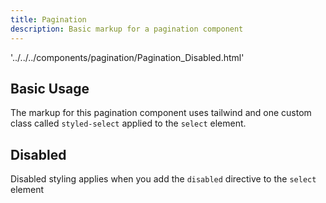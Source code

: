 ```yaml
---
title: Pagination
description: Basic markup for a pagination component
---
```


'../../../components/pagination/Pagination_Disabled.html'

## Basic Usage

The markup for this pagination component uses tailwind and one custom class
called `styled-select` applied to the `select` element.

<ShowComponent filePath="./src/components/pagination/Pagination_1_of_3.html">
  <Pagination_1of3 />
</ShowComponent>

<ShowComponent filePath="./src/components/pagination/Pagination_2_of_3.html">
  <Pagination_2of3 />
</ShowComponent>

<ShowComponent filePath="./src/components/pagination/Pagination_3_of_3.html">
  <Pagination_3of3 />
</ShowComponent>

## Disabled

Disabled styling applies when you add the `disabled` directive to the `select`
element

<ShowComponent filePath="./src/components/pagination/Pagination_Disabled.html">
  <Pagination_Disabled />
</ShowComponent>

